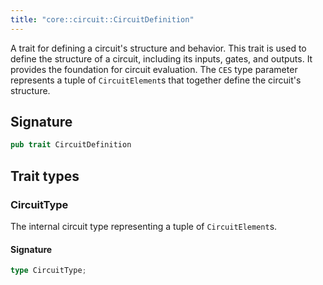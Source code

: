 ```yaml
---
title: "core::circuit::CircuitDefinition"
---
```


A trait for defining a circuit's structure and behavior.
This trait is used to define the structure of a circuit, including its inputs,
gates, and outputs. It provides the foundation for circuit evaluation.
The `CES` type parameter represents a tuple of `CircuitElement`s that together
define the circuit's structure.



## Signature

```rust
pub trait CircuitDefinition
```



## Trait types

### CircuitType

The internal circuit type representing a tuple of `CircuitElement`s.


#### Signature

```rust
type CircuitType;
```


